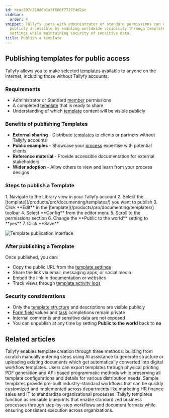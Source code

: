 ```yaml
---
id: bcac397c219d6b1a3f680f7737f4d2ac
sidebar:
  order: 4
snippet: Tallyfy users with administrator or standard permissions can make their templates
  publicly accessible by enabling worldwide visibility through template configuration
  settings while maintaining security of sensitive data.
title: Publish a template
---
```



## Publishing templates for public access

Tallyfy allows you to make selected [templates](/products/pro/documenting/templates/) available to anyone on the internet, including those without Tallyfy accounts.

### Requirements
- Administrator or Standard [member](/products/pro/documenting/members/) permissions
- A completed [template](/products/pro/documenting/templates/) that is ready to share
- Understanding of which [template](/products/pro/documenting/templates/) content will be visible publicly

### Benefits of publishing Templates
- **External sharing** - Distribute [templates](/products/pro/documenting/templates/) to clients or partners without Tallyfy accounts
- **Public examples** - Showcase your [process](/products/pro/tracking-and-tasks/processes/) expertise with potential clients
- **Reference material** - Provide accessible documentation for external stakeholders
- **Wider adoption** - Allow others to view and learn from your process designs

### Steps to publish a Template

<Steps>
1. Navigate to the Library view in your Tallyfy account
2. Select the [template](/products/pro/documenting/templates/) you want to publish
3. Click **Edit** in the [template](/products/pro/documenting/templates/) toolbar
4. Select **Config** from the editor menu
5. Scroll to the permissions section
6. Change the **Public to the world** setting to **yes**
7. Click **Save**
</Steps>

![Template publication interface](https://screenshots.tallyfy.com/tallyfy%2Fpro%2Fdesktop-light-public-template.png)

### After publishing a Template

Once published, you can:
- Copy the public URL from the [template settings](/products/pro/documenting/templates/)
- Share the link via email, messaging apps, or social media
- Embed the link in documentation or websites
- Track views through [template activity logs](/products/pro/documenting/templates/how-can-i-track-activities-on-my-tallyfy-templates/)

### Security considerations
- Only the [template structure](/products/pro/documenting/templates/) and descriptions are visible publicly
- [Form field](/products/pro/tracking-and-tasks/tasks/what-are-form-fields-in-tallyfy/) values and [task](/products/pro/tracking-and-tasks/tasks/) completions remain private
- Internal comments and sensitive data are not exposed
- You can unpublish at any time by setting **Public to the world** back to **no**


## Related articles
<CardGrid>
<LinkTitleCard header="<b>Templates > Create a template</b>" href="/products/pro/documenting/templates/create-template/" > Tallyfy enables template creation through three methods: building from scratch manually entering steps using AI assistance to generate structure or uploading existing documents which get automatically converted into digital workflow templates. </LinkTitleCard>
<LinkTitleCard header="<b>Templates > Print, Download, and Export Tallyfy Templates</b>" href="/products/pro/documenting/templates/print-download-export-templates/" > Users can export templates through physical printing PDF generation and API-based programmatic methods while preserving all template configurations and details for various distribution needs. </LinkTitleCard>
<LinkTitleCard header="<b>Templates > Sample Templates</b>" href="/products/pro/documenting/templates/how-can-i-access-tallyfys-sample-templates/" > Sample templates provide pre-built industry-standard workflows that can be quickly customized and implemented across departments like marketing HR finance sales and IT to standardize organizational processes. </LinkTitleCard>
<LinkTitleCard header="<b>Documenting > Templates</b>" href="/products/pro/documenting/templates/" > Tallyfy templates function as reusable blueprints that enable standardized business processes through step-by-step workflows and document formats while ensuring consistent execution across organizations. </LinkTitleCard>
</CardGrid>